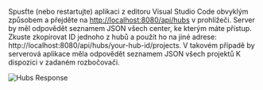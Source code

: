 Spusťte (nebo restartujte) aplikaci z editoru Visual Studio Code obvyklým způsobem a přejděte na
[http://localhost:8080/api/hubs](http://localhost:8080/api/hubs) v prohlížeči.
Server by měl odpovědět seznamem JSON všech center, ke kterým máte přístup.
Zkuste zkopírovat ID jednoho z hubů a použít ho na jiné adrese: http://localhost:8080/api/hubs/your-hub-id/projects.
V takovém případě by serverová aplikace měla odpovědět seznamem JSON všech projektů
K dispozici v zadaném rozbočovači.

![Hubs Response](./hubs-response.webp)
